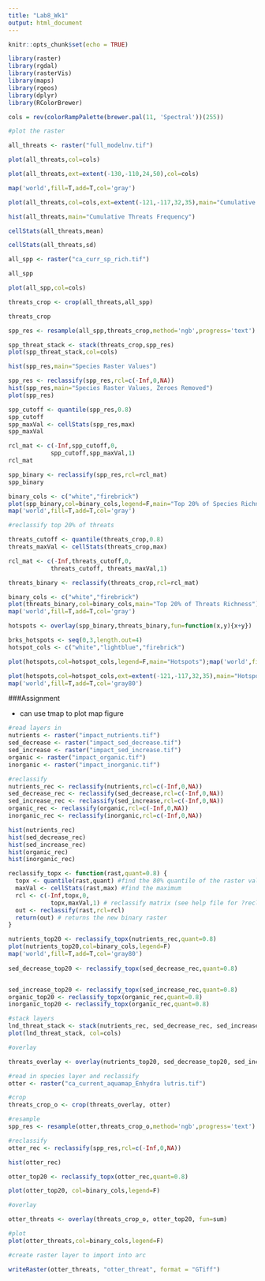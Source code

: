 ```yaml
---
title: "Lab8_Wk1"
output: html_document
---
```


```r
knitr::opts_chunk$set(echo = TRUE)
```

```r

library(raster)
library(rgdal)
library(rasterVis)
library(maps)
library(rgeos)
library(dplyr)
library(RColorBrewer)
```

```r
cols = rev(colorRampPalette(brewer.pal(11, 'Spectral'))(255)) 
```


```r
#plot the raster

all_threats <- raster("full_modelnv.tif")

plot(all_threats,col=cols)
```

```r
plot(all_threats,ext=extent(-130,-110,24,50),col=cols)

map('world',fill=T,add=T,col='gray')

```

```r

plot(all_threats,col=cols,ext=extent(-121,-117,32,35),main="Cumulative Threats") 

```

```r
hist(all_threats,main="Cumulative Threats Frequency")

```

```r
cellStats(all_threats,mean)

cellStats(all_threats,sd)
```

```r

all_spp <- raster("ca_curr_sp_rich.tif")

all_spp

plot(all_spp,col=cols)

```

```r

threats_crop <- crop(all_threats,all_spp)

threats_crop

```

```r

spp_res <- resample(all_spp,threats_crop,method='ngb',progress='text')

```

```r
spp_threat_stack <- stack(threats_crop,spp_res)
plot(spp_threat_stack,col=cols)

```

```r
hist(spp_res,main="Species Raster Values") 

```

```r
spp_res <- reclassify(spp_res,rcl=c(-Inf,0,NA))
hist(spp_res,main="Species Raster Values, Zeroes Removed")
plot(spp_res)
```

```r
spp_cutoff <- quantile(spp_res,0.8)
spp_cutoff
spp_maxVal <- cellStats(spp_res,max)
spp_maxVal
```

```r
rcl_mat <- c(-Inf,spp_cutoff,0,
            spp_cutoff,spp_maxVal,1)
rcl_mat

```

```r

spp_binary <- reclassify(spp_res,rcl=rcl_mat)
spp_binary

```

```r
binary_cols <- c("white","firebrick")
plot(spp_binary,col=binary_cols,legend=F,main="Top 20% of Species Richness")
map('world',fill=T,add=T,col='gray')


```


```r

#reclassify top 20% of threats

threats_cutoff <- quantile(threats_crop,0.8)
threats_maxVal <- cellStats(threats_crop,max)

rcl_mat <- c(-Inf,threats_cutoff,0,
            threats_cutoff, threats_maxVal,1)

threats_binary <- reclassify(threats_crop,rcl=rcl_mat)

binary_cols <- c("white","firebrick")
plot(threats_binary,col=binary_cols,main="Top 20% of Threats Richness")
map('world',fill=T,add=T,col='gray')


```

```r
hotspots <- overlay(spp_binary,threats_binary,fun=function(x,y){x+y})

brks_hotspots <- seq(0,3,length.out=4) 
hotspot_cols <- c("white","lightblue","firebrick")

plot(hotspots,col=hotspot_cols,legend=F,main="Hotspots");map('world',fill=T,add=T,col='gray80')

```

```r

plot(hotspots,col=hotspot_cols,ext=extent(-121,-117,32,35),main="Hotspots, SB Channel",legend=F)
map('world',fill=T,add=T,col='gray80')

```

###Assignment

- can use tmap to plot map figure

```r
#read layers in
nutrients <- raster("impact_nutrients.tif")
sed_decrease <- raster("impact_sed_decrease.tif")
sed_increase <- raster("impact_sed_increase.tif")
organic <- raster("impact_organic.tif")
inorganic <- raster("impact_inorganic.tif")

#reclassify
nutrients_rec <- reclassify(nutrients,rcl=c(-Inf,0,NA))
sed_decrease_rec <- reclassify(sed_decrease,rcl=c(-Inf,0,NA))
sed_increase_rec <- reclassify(sed_increase,rcl=c(-Inf,0,NA))
organic_rec <- reclassify(organic,rcl=c(-Inf,0,NA))
inorganic_rec <- reclassify(inorganic,rcl=c(-Inf,0,NA))

hist(nutrients_rec)
hist(sed_decrease_rec)
hist(sed_increase_rec)
hist(organic_rec)
hist(inorganic_rec)


```

```r

reclassify_topx <- function(rast,quant=0.8) {
  topx <- quantile(rast,quant) #find the 80% quantile of the raster values
  maxVal <- cellStats(rast,max) #find the maximum
  rcl <- c(-Inf,topx,0,
            topx,maxVal,1) # reclassify matrix (see help file for ?reclassify)
  out <- reclassify(rast,rcl=rcl)
  return(out) # returns the new binary raster
}

nutrients_top20 <- reclassify_topx(nutrients_rec,quant=0.8)
plot(nutrients_top20,col=binary_cols,legend=F)
map('world',fill=T,add=T,col='gray80')
     
sed_decrease_top20 <- reclassify_topx(sed_decrease_rec,quant=0.8)


sed_increase_top20 <- reclassify_topx(sed_increase_rec,quant=0.8)
organic_top20 <- reclassify_topx(organic_rec,quant=0.8)
inorganic_top20 <- reclassify_topx(organic_rec,quant=0.8)

```

```r

#stack layers
lnd_threat_stack <- stack(nutrients_rec, sed_decrease_rec, sed_increase_rec, organic_rec, inorganic_rec)
plot(lnd_threat_stack, col=cols)

```


```r
#overlay

threats_overlay <- overlay(nutrients_top20, sed_decrease_top20, sed_increase_top20, organic_top20, inorganic_top20, fun=sum)


```

```r
#read in species layer and reclassify
otter <- raster("ca_current_aquamap_Enhydra lutris.tif")

#crop
threats_crop_o <- crop(threats_overlay, otter)

#resample
spp_res <- resample(otter,threats_crop_o,method='ngb',progress='text')

#reclassify
otter_rec <- reclassify(spp_res,rcl=c(-Inf,0,NA))

hist(otter_rec)

otter_top20 <- reclassify_topx(otter_rec,quant=0.8)

plot(otter_top20, col=binary_cols,legend=F)

```

```r
#overlay 

otter_threats <- overlay(threats_crop_o, otter_top20, fun=sum)

```

```r
#plot
plot(otter_threats,col=binary_cols,legend=F)

```

```r
#create raster layer to import into arc

writeRaster(otter_threats, "otter_threat", format = "GTiff")


```


